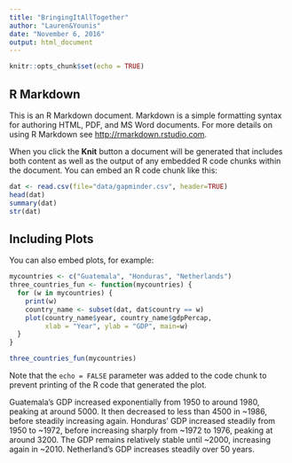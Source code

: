 ```yaml
---
title: "BringingItAllTogether"
author: "Lauren&Younis"
date: "November 6, 2016"
output: html_document
---
```


```r
knitr::opts_chunk$set(echo = TRUE)
```

## R Markdown

This is an R Markdown document. Markdown is a simple formatting syntax for authoring HTML, PDF, and MS Word documents. For more details on using R Markdown see <http://rmarkdown.rstudio.com>.

When you click the **Knit** button a document will be generated that includes both content as well as the output of any embedded R code chunks within the document. You can embed an R code chunk like this:

```r
dat <- read.csv(file="data/gapminder.csv", header=TRUE)
head(dat)
summary(dat)
str(dat)

```

## Including Plots

You can also embed plots, for example:

```r
mycountries <- c("Guatemala", "Honduras", "Netherlands")
three_countries_fun <- function(mycountries) {
  for (w in mycountries) {
    print(w)
    country_name <- subset(dat, dat$country == w)
    plot(country_name$year, country_name$gdpPercap, 
         xlab = "Year", ylab = "GDP", main=w)
  }
}

three_countries_fun(mycountries)
```

Note that the `echo = FALSE` parameter was added to the code chunk to prevent printing of the R code that generated the plot.

Guatemala's GDP increased exponentially from 1950 to around 1980, peaking at around 5000. It then decreased to less than 4500 in ~1986, before steadily increasing again.
Honduras' GDP increased steadily from 1950 to ~1972, before increasing sharply from ~1972 to 1976, peaking at around 3200. The GDP remains relatively stable until ~2000, increasing again in ~2010.
Netherland's GDP increases steadily over 50 years.